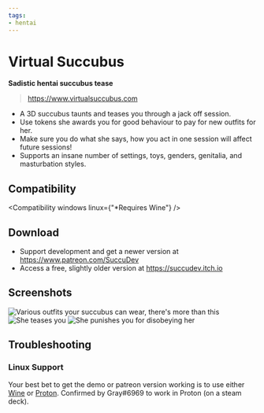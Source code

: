 ```yaml
---
tags:
- hentai
---
```


# Virtual Succubus
**Sadistic hentai succubus tease**

> https://www.virtualsuccubus.com

  - A 3D succubus taunts and teases you through a jack off session.
  - Use tokens she awards you for good behaviour to pay for new outfits for her.
  - Make sure you do what she says, how you act in one session will affect future sessions!
  - Supports an insane number of settings, toys, genders, genitalia, and masturbation styles.

## Compatibility

<Compatibility windows linux={"*Requires Wine"} />

## Download

  - Support development and get a newer version at https://www.patreon.com/SuccuDev
  - Access a free, slightly older version at https://succudev.itch.io

## Screenshots

![Various outfits your succubus can wear, there's more than this](img/vs-outfits.jpg)
![She teases you](img/vs-taunt.jpg)
![She punishes you for disobeying her](img/vs-punishment.jpg)

## Troubleshooting

### Linux Support
Your best bet to get the demo or patreon version working is to use either [Wine](https://www.winehq.org) or [Proton](https://github.com/ValveSoftware/Proton). Confirmed by Gray#6969 to work in Proton (on a steam deck).
